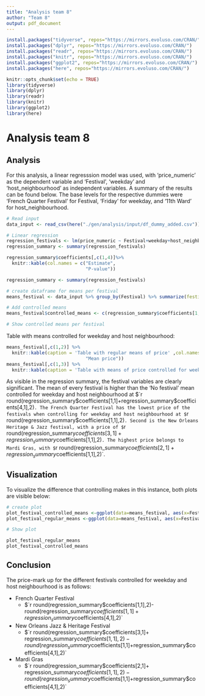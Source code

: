 ---
title: "Analysis team 8"
author: "Team 8"
output: pdf_document
---
```{r setup-download-packages-analysis, include=FALSE, echo=FALSE, message=FALSE}
install.packages("tidyverse", repos="https://mirrors.evoluso.com/CRAN/")
install.packages("dplyr", repos="https://mirrors.evoluso.com/CRAN/")
install.packages("readr", repos="https://mirrors.evoluso.com/CRAN/")
install.packages("knitr", repos="https://mirrors.evoluso.com/CRAN/")
install.packages("ggplot2", repos="https://mirrors.evoluso.com/CRAN/")
install.packages("here", repos="https://mirrors.evoluso.com/CRAN/")
```
```{r setup-analysis, include=FALSE}
knitr::opts_chunk$set(echo = TRUE)
library(tidyverse)
library(dplyr)
library(readr)
library(knitr)
library(ggplot2)
library(here)
```

# Analysis team 8

## Analysis
For this analysis, a linear regresssion model was used, with 'price_numeric' as the dependent variable and 'Festival', 'weekday' and 'host_neighbourhood' as independent variables. A summary of the results can be found below. The base levels for the respective dummies were 'French Quarter Festival' for Festival, 'Friday' for weekday, and '11th Ward' for host_neighbourhood. 

```{r Analysis, include=FALSE,echo=FALSE}
# Read input
data_input <- read_csv(here("./gen/analysis/input/df_dummy_added.csv"))

# Linear regression
regression_festivals <- lm(price_numeric ~ Festival+weekday+host_neighbourhood, data = data_input)
regression_summary <- summary(regression_festivals)
```
```{r summary, echo=FALSE}
regression_summary$coefficients[,c(1,4)]%>%
  knitr::kable(col.names = c("Estimate", 
                             "P-value"))
```

```{r dataframes, include=FALSE,echo=FALSE}
regression_summary <- summary(regression_festivals)

# create dataframe for means per festival
means_festival <- data_input %>% group_by(Festival) %>% summarize(festival_means = mean(price_numeric))

# Add controlled means
means_festival$controlled_means <- c(regression_summary$coefficients[1,1],regression_summary$coefficients[2,1]+ regression_summary$coefficients[1,1],regression_summary$coefficients[3,1]+ regression_summary$coefficients[1,1], regression_summary$coefficients[4,1]+ regression_summary$coefficients[1,1])

# Show controlled means per festival

```

Table with means controlled for weekday and host neighbourhood:

```{r show-means,echo=FALSE}
means_festival[,c(1,2)] %>%
  knitr::kable(caption = 'Table with regular means of price' ,col.names = c("Festival",
                             "Mean price"))
means_festival[,c(1,3)] %>%
  knitr::kable(caption = 'Table with means of price controlled for weekday and host neighbourhood' ,col.names = c("Festival","Mean price controlled for weekday and host_neighbourhood"))
```

As visible in the regression summary, the festival variables are clearly significant. The mean of every festival is higher than the 'No festival' mean controlled for weekday and host neighbourhood at $`r round(regression_summary$coefficients[1,1]+regression_summary$coefficients[4,1],2)`. The French Quarter Festival has the lowest price of the festivals when controlling for weekday and host neighbourhood at $`r round(regression_summary$coefficients[1,1],2)`. Second is the New Orleans Heritage & Jazz festival, with a price of $`r round(regression_summary$coefficients[3,1]+ regression_summary$coefficients[1,1],2)`. The highest price belongs to Mardi Gras, with $`r round(regression_summary$coefficients[2,1]+ regression_summary$coefficients[1,1],2)`.

## Visualization
To visualize the difference that controlling makes in this instance, both plots are visible below:
```{r create-plots, include=FALSE,echo=FALSE}
# create plot
plot_festival_controlled_means <-ggplot(data=means_festival, aes(x=Festival, y=controlled_means)) + geom_bar(stat="identity")
plot_festival_regular_means <-ggplot(data=means_festival, aes(x=Festival, y=festival_means)) + geom_bar(stat="identity")

# Show plot
```
```{r plot-plots, echo=FALSE}
plot_festival_regular_means
plot_festival_controlled_means

```


## Conclusion

The price-mark up for the different festivals controlled for weekday and host neighbourhood is as follows:

- French Quarter Festival
  + $`r round(regression_summary$coefficients[1,1],2)-round(regression_summary$coefficients[1,1]+regression_summary$coefficients[4,1],2)`
- New Orleans Jazz & Heritage Festival
  + $`r round(regression_summary$coefficients[3,1]+ regression_summary$coefficients[1,1],2)-round(regression_summary$coefficients[1,1]+regression_summary$coefficients[4,1],2)`
- Mardi Gras
  + $`r round(regression_summary$coefficients[2,1]+ regression_summary$coefficients[1,1],2)-round(regression_summary$coefficients[1,1]+regression_summary$coefficients[4,1],2)`
